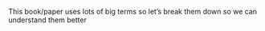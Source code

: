 This book/paper uses lots of big terms so let's break them down so we can understand them better

<!-- GLOSSARY HERE-->